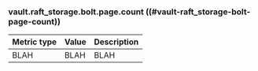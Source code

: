 ### vault.raft_storage.bolt.page.count ((#vault-raft_storage-bolt-page-count))

Metric type | Value | Description
----------- | ----- | -----------
BLAH     | BLAH    | BLAH
